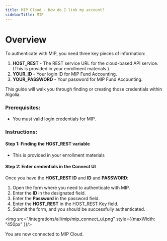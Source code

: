 ```yaml
---
title: MIP Cloud - How do I link my account?
sidebarTitle: MIP
---
```



# Overview

To authenticate with MIP, you need three key pieces of information:
1. **HOST_REST** - The REST service URL for the cloud-based API service. (This is provided in your enrollment materials.).
2. **YOUR_ID** - Your login ID for MIP Fund Accounting.
3. **YOUR_PASSWORD** - Your password for MIP Fund Accounting.

This guide will walk you through finding or creating those credentials within Algolia.

### Prerequisites:

- You must valid login credentials for MIP.

### Instructions:

#### Step 1: Finding the HOST_REST variable
- This is provided in your enrollment materials

#### Step 2: Enter credentials in the Connect UI

Once you have the **HOST_REST ID** and **ID** and  **PASSWORD**:
1. Open the form where you need to authenticate with MIP.
2. Enter the **ID** in the designated field.
3. Enter the **Password** in the password field.
4. Enter the **HOST_REST** in the HOST_REST Key field.
5. Submit the form, and you should be successfully authenticated.

<img src="/integrations/all/mip/mip_connect_ui.png" style={{maxWidth: "450px" }}/>

You are now connected to MIP Cloud.
